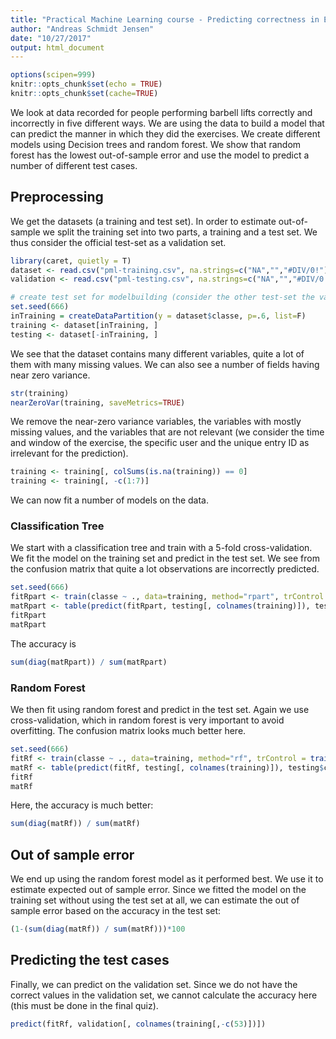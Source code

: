 ```yaml
---
title: "Practical Machine Learning course - Predicting correctness in Exercise"
author: "Andreas Schmidt Jensen"
date: "10/27/2017"
output: html_document
---
```


```r
options(scipen=999)
knitr::opts_chunk$set(echo = TRUE)
knitr::opts_chunk$set(cache=TRUE)
```

We look at data recorded for people performing barbell lifts correctly and incorrectly in five different ways. We are using the data to build a model that can predict the manner in which they did the exercises. We create different models using Decision trees and random forest. We show that random forest has the lowest out-of-sample error and use the model to predict a number of different test cases.

## Preprocessing
We get the datasets (a training and test set). In order to estimate out-of-sample we split the training set into two parts, a training and a test set. We thus consider the official test-set as a validation set.
```r
library(caret, quietly = T)
dataset <- read.csv("pml-training.csv", na.strings=c("NA","","#DIV/0!")) # https://d396qusza40orc.cloudfront.net/predmachlearn/pml-training.csv
validation <- read.csv("pml-testing.csv", na.strings=c("NA","","#DIV/0!")) #https://d396qusza40orc.cloudfront.net/predmachlearn/pml-testing.csv

# create test set for modelbuilding (consider the other test-set the validation set)
set.seed(666)
inTraining = createDataPartition(y = dataset$classe, p=.6, list=F)
training <- dataset[inTraining, ]
testing <- dataset[-inTraining, ]
```

We see that the dataset contains many different variables, quite a lot of them with many missing values. We can also see a number of fields having near zero variance. 
```r
str(training)
nearZeroVar(training, saveMetrics=TRUE)
```

We remove the near-zero variance variables, the variables with mostly missing values, and the variables that are not relevant (we consider the time and window of the exercise, the specific user and the unique entry ID as irrelevant for the prediction).

```r
training <- training[, colSums(is.na(training)) == 0]
training <- training[, -c(1:7)]
```

We can now fit a number of models on the data.

### Classification Tree
We start with a classification tree and train with a 5-fold cross-validation. We fit the model on the training set and predict in the test set. We see from the confusion matrix that quite a lot observations are incorrectly predicted.
```r
set.seed(666)
fitRpart <- train(classe ~ ., data=training, method="rpart", trControl = trainControl(method="cv", number=5))
matRpart <- table(predict(fitRpart, testing[, colnames(training)]), testing$classe)
fitRpart
matRpart
```
The accuracy is 
```r
sum(diag(matRpart)) / sum(matRpart)
```

### Random Forest
We then fit using random forest and predict in the test set. Again we use cross-validation, which in random forest is very important to avoid overfitting. The confusion matrix looks much better here.
```r
set.seed(666)
fitRf <- train(classe ~ ., data=training, method="rf", trControl = trainControl(method="cv", number=5), allowParallel=T)
matRf <- table(predict(fitRf, testing[, colnames(training)]), testing$classe)
fitRf
matRf
```
Here, the accuracy is much better:
```r
sum(diag(matRf)) / sum(matRf)
```

## Out of sample error
We end up using the random forest model as it performed best. We use it to estimate expected out of sample error. Since we fitted the model on the training set without using the test set at all, we can estimate the out of sample error based on the accuracy in the test set:
```r
(1-(sum(diag(matRf)) / sum(matRf)))*100
```

## Predicting the test cases
Finally, we can predict on the validation set. Since we do not have the correct values in the validation set, we cannot calculate the accuracy here (this must be done in the final quiz). 
```r
predict(fitRf, validation[, colnames(training[,-c(53)])])
```
